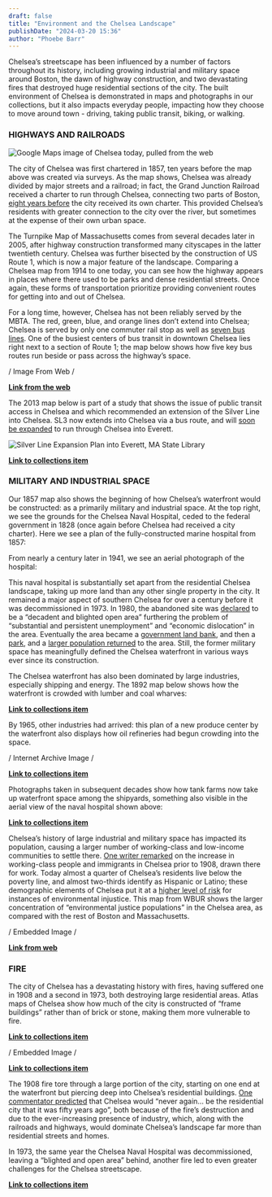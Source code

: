 ```yaml
---
draft: false
title: "Environment and the Chelsea Landscape"
publishDate: "2024-03-20 15:36"
author: "Phoebe Barr"
---
```




Chelsea’s streetscape has been influenced by a number of factors throughout its history, including growing industrial and military space around Boston, the dawn of highway construction, and two devastating fires that destroyed huge residential sections of the city. The built environment of Chelsea is demonstrated in maps and photographs in our collections, but it also impacts everyday people, impacting how they choose to move around town - driving, taking public transit, biking, or walking. 

### HIGHWAYS AND RAILROADS

<ItemCard identifier="commonwealth--1257bb879" />


<ItemCard identifier="commonwealth--3f463917s" />


<ItemCard identifier="commonwealth--9g54xw64x" />

![Google Maps image of Chelsea today, [pulled from the web](https://www.google.com/maps/place/Chelsea,+MA+02150/@42.399028,-71.0576838,13z/data=!4m6!3m5!1s0x89e371b266e21107:0x76239b15fba2b915!8m2!3d42.3917638!4d-71.0328284!16zL20vMHRfd3o?entry=ttu)](https://www.google.com/maps/place/Chelsea,+MA+02150/@42.3990744,-71.0444268,13.97z/data=!4m6!3m5!1s0x89e371b266e21107:0x76239b15fba2b915!8m2!3d42.3917638!4d-71.0328284!16zL20vMHRfd3o?entry=ttu)


The city of Chelsea was first chartered in 1857, ten years before the map above was created via surveys. As the map shows, Chelsea was already divided by major streets and a railroad; in fact, the Grand Junction Railroad received a charter to run through Chelsea, connecting two parts of Boston, [eight years before](<https://www.loc.gov/resource/gdcmassbookdig.burningofchelsea00pratt/?sp=17&st=pdf&r=-0.33%2C-0.083%2C1.66%2C1.66%2C0&pdfPage=22>) the city received its own charter. This provided Chelsea’s residents with greater connection to the city over the river, but sometimes at the expense of their own urban space. 

The Turnpike Map of Massachusetts comes from several decades later in 2005, after highway construction transformed many cityscapes in the latter twentieth century. Chelsea was further bisected by the construction of US Route 1, which is now a major feature of the landscape. Comparing a Chelsea map from 1914 to one today, you can see how the highway appears in places where there used to be parks and dense residential streets. Once again, these forms of transportation prioritize providing convenient routes for getting into and out of Chelsea. 

For a long time, however, Chelsea has not been reliably served by the MBTA. The red, green, blue, and orange lines don’t extend into Chelsea; Chelsea is served by only one commuter rail stop as well as [seven bus lines](<https://www.chelseama.gov/archives/mbta_info.php>). One of the busiest centers of bus transit in downtown Chelsea lies right next to a section of Route 1; the map below shows how five key bus routes run beside or pass across the highway’s space.

/ Image From Web /

**[Link from the web](<https://storymaps.arcgis.com/stories/cf0768b75eef4586b67dbec4203cfe3d>)**

The 2013 map below is part of a study that shows the issue of public transit access in Chelsea and which recommended an extension of the Silver Line into Chelsea. SL3 now extends into Chelsea via a bus route, and will [soon be expanded](<https://mass.streetsblog.org/2024/03/08/mbta-endorses-a-new-bus-rapid-transit-route-through-everett>) to run through Chelsea into Everett.

![Silver Line Expansion Plan into Everett, [MA State Library](https://archives.lib.state.ma.us/items/b6898b19-bc48-4022-9308-2fde9178a108)](https://archives.lib.state.ma.us/server/api/core/bitstreams/c6a9f391-aeae-4ff0-81fe-d8e075ea079b/content)


**[Link to collections item](<https://archives.lib.state.ma.us/server/api/core/bitstreams/dd43572a-a1f8-477c-8416-2997543995f0/content>)**

### MILITARY AND INDUSTRIAL SPACE

Our 1857 map also shows the beginning of how Chelsea’s waterfront would be constructed: as a primarily military and industrial space. At the top right, we see the grounds for the Chelsea Naval Hospital, ceded to the federal government in 1828 (once again before Chelsea had received a city charter). Here we see a plan of the fully-constructed marine hospital from 1857: 

<ItemCard identifier="commonwealth--1257bb993" />

From nearly a century later in 1941, we see an aerial photograph of the hospital: 

<ItemCard identifier="commonwealth--fx71b908z" />

This naval hospital is substantially set apart from the residential Chelsea landscape, taking up more land than any other single property in the city. It remained a major aspect of southern Chelsea for over a century before it was decommissioned in 1973. In 1980, the abandoned site was [declared](<https://archives.lib.state.ma.us/server/api/core/bitstreams/35bc096c-dcf8-47d7-88e6-4de6f0270641/content>) to be a “decadent and blighted open area” furthering the problem of “substantial and persistent unemployment” and “economic dislocation” in the area. Eventually the area became a [government land bank](<https://archives.lib.state.ma.us/server/api/core/bitstreams/21742e90-a5fe-43f9-95ba-c4c2afc264b9/content>), and then a [park](<https://archives.lib.state.ma.us/server/api/core/bitstreams/9e62827c-c326-4762-9f88-be544fd5c64c/content>), and a [larger population returned](<https://www.socialexplorer.com/d32448e3e7/explore>) to the area. Still, the former military space has meaningfully defined the Chelsea waterfront in various ways ever since its construction. 

The Chelsea waterfront has also been dominated by large industries, especially shipping and energy. The 1892 map below shows how the waterfront is crowded with lumber and coal wharves: 

<ItemCard identifier="commonwealth--1257bb97j" />

**[Link to collections item](<https://collections.leventhalmap.org/search/commonwealth:1257bb97j>)**

By 1965, other industries had arrived: this plan of a new produce center by the waterfront also displays how oil refineries had begun crowding into the space. 

/ Internet Archive Image /

**[Link to collections item](<https://archive.org/details/reportonnewengla00bost/page/n70/mode/1up?view=theater>)**

Photographs taken in subsequent decades show how tank farms now take up waterfront space among the shipyards, something also visible in the aerial view of the naval hospital shown above:

<ItemCard identifier="commonwealth--w0896157b" />

**[Link to collections item](<https://www.digitalcommonwealth.org/search/commonwealth:w0896157b>)**

Chelsea’s history of large industrial and military space has impacted its population, causing a larger number of working-class and low-income communities to settle there. [One writer remarked](<https://www.loc.gov/resource/gdcmassbookdig.burningofchelsea00pratt/?sp=17&st=pdf&r=-0.33%2C-0.083%2C1.66%2C1.66%2C0&pdfPage=22>) on the increase in working-class people and immigrants in Chelsea prior to 1908, drawn there for work. Today almost a quarter of Chelsea’s residents live below the poverty line, and almost two-thirds identify as Hispanic or Latino; these demographic elements of Chelsea put it at a [higher level of risk](<https://www.wbur.org/news/2017/07/26/environmental-justice-boston-chelsea>) for instances of environmental injustice. This map from WBUR shows the larger concentration of “environmental justice populations” in the Chelsea area, as compared with the rest of Boston and Massachusetts. 

/ Embedded Image /

**[Link from web](<https://media.wbur.org/wp/2017/07/Capture-3.png>)**

### FIRE

The city of Chelsea has a devastating history with fires, having suffered one in 1908 and a second in 1973, both destroying large residential areas. Atlas maps of Chelsea show how much of the city is constructed of “frame buildings” rather than of brick or stone, making them more vulnerable to fire. 

<ItemCard identifier="commonwealth--tt44pw696" />

**[Link to collections item](<https://collections.leventhalmap.org/book_viewer/commonwealth:tt44pw696#1/6>)**

/ Embedded Image /

**[Link to collections item](<https://www.loc.gov/resource/gdcmassbookdig.burningofchelsea00pratt/?sp=195&st=image&r=-0.99,0.019,2.98,1.383,0>)**

The 1908 fire tore through a large portion of the city, starting on one end at the waterfront but piercing deep into Chelsea’s residential buildings. [One commentator predicted](<https://www.loc.gov/resource/gdcmassbookdig.burningofchelsea00pratt/?sp=17&st=pdf&r=-0.33%2C-0.083%2C1.66%2C1.66%2C0&pdfPage=22>) that Chelsea would “never again… be the residential city that it was fifty years ago”, both because of the fire’s destruction and due to the ever-increasing presence of industry, which, along with the railroads and highways, would dominate Chelsea’s landscape far more than residential streets and homes. 

In 1973, the same year the Chelsea Naval Hospital was decommissioned, leaving a “blighted and open area” behind, another fire led to even greater challenges for the Chelsea streetscape. 

<ItemCard identifier="commonwealth--bk128h389" />

**[Link to collections item](<https://www.digitalcommonwealth.org/search/commonwealth:bk128h389>)**
